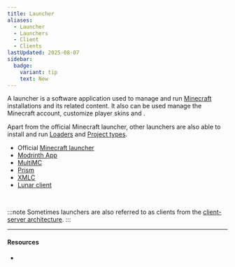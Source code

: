 ```yaml
---
title: Launcher
aliases:
  - Launcher
  - Launchers
  - Client
  - Clients
lastUpdated: 2025-08-07
sidebar:
  badge:
    variant: tip
    text: New
---
```



A launcher is a software application used to manage and run [Minecraft](/minecraft) installations and its related content.
It also can be used manage the Minecraft account, customize player skins and <Wiki src="https://minecraft.wiki/w/Cape" name="Capes" />.

Apart from the official Minecraft launcher, other launchers are also able to install and run [Loaders](/loader) and [Project types](/projecttype).

- Official [Minecraft launcher](https://minecraft.net/download)
- [Modrinth App](/modrinthapp)
- [MultiMC](https://multimc.org)
- [Prism](https://prismlauncher.org)
- [XMLC](https://xmcl.vercel.app)
- [Lunar client](https://lunarclient.com)

<br />

:::note
Sometimes launchers are also referred to as clients from the [client-server architecture](/environment).
:::

---

#### Resources

- <Wiki src="https://minecraft.wiki/w/Launcher" />

<Yb src="https://youtube.com/embed/RbCetQJMu3A" />

<Gallery>
	<Yb src="https://youtube.com/embed/Vvk2nZokN0Y" />
	<Yb src="https://youtube.com/embed/B_xeXDlJTk0" />
	<Yb src="https://youtube.com/embed/Be7056yKVfw" />
	<Yb src="https://youtube.com/embed/PD-gSLDHJBU" />
</Gallery>
